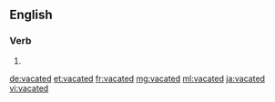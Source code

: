 ==English==

===Verb===
{{head|en|verb form}}

# {{en-past of|vacate}}

[[de:vacated]]
[[et:vacated]]
[[fr:vacated]]
[[mg:vacated]]
[[ml:vacated]]
[[ja:vacated]]
[[vi:vacated]]